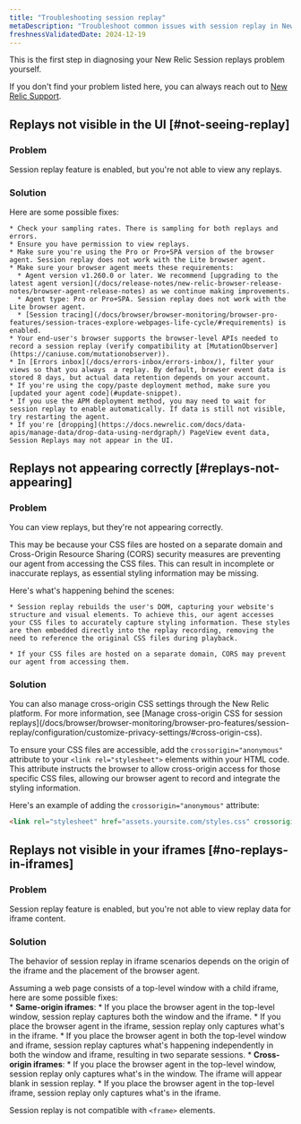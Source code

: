 ```yaml
---
title: "Troubleshooting session replay"
metaDescription: "Troubleshoot common issues with session replay in New Relic Browser."
freshnessValidatedDate: 2024-12-19
---
```


This is the first step in diagnosing your New Relic Session replays problem yourself.

If you don't find your problem listed here, you can always reach out to [New Relic Support](https://support.newrelic.com).

## Replays not visible in the UI [#not-seeing-replay]

### Problem

  Session replay feature is enabled, but you're not able to view any replays.

### Solution

  Here are some possible fixes:

    * Check your sampling rates. There is sampling for both replays and errors.
    * Ensure you have permission to view replays.
    * Make sure you're using the Pro or Pro+SPA version of the browser agent. Session replay does not work with the Lite browser agent.
    * Make sure your browser agent meets these requirements:
      * Agent version v1.260.0 or later. We recommend [upgrading to the latest agent version](/docs/release-notes/new-relic-browser-release-notes/browser-agent-release-notes) as we continue making improvements.
      * Agent type: Pro or Pro+SPA. Session replay does not work with the Lite browser agent.
      * [Session tracing](/docs/browser/browser-monitoring/browser-pro-features/session-traces-explore-webpages-life-cycle/#requirements) is enabled.
    * Your end-user's browser supports the browser-level APIs needed to record a session replay (verify compatibility at [MutationObserver](https://caniuse.com/mutationobserver)).
    * In [Errors inbox](/docs/errors-inbox/errors-inbox/), filter your views so that you always  a replay. By default, browser event data is stored 8 days, but actual data retention depends on your account.
    * If you're using the copy/paste deployment method, make sure you [updated your agent code](#update-snippet).
    * If you use the APM deployment method, you may need to wait for session replay to enable automatically. If data is still not visible, try restarting the agent.
    * If you're [dropping](https://docs.newrelic.com/docs/data-apis/manage-data/drop-data-using-nerdgraph/) PageView event data, Session Replays may not appear in the UI.

## Replays not appearing correctly [#replays-not-appearing]

### Problem

  You can view replays, but they're not appearing correctly.

  This may be because your CSS files are hosted on a separate domain and Cross-Origin Resource Sharing (CORS) security measures are preventing our agent from accessing the CSS files. This can result in incomplete or inaccurate replays, as essential styling information may be missing.

  Here's what's happening behind the scenes:

    * Session replay rebuilds the user's DOM, capturing your website's structure and visual elements. To achieve this, our agent accesses your CSS files to accurately capture styling information. These styles are then embedded directly into the replay recording, removing the need to reference the original CSS files during playback.

    * If your CSS files are hosted on a separate domain, CORS may prevent our agent from accessing them.

### Solution

  <Callout variant="tip">
    You can also manage cross-origin CSS settings through the New Relic platform. For more information, see [Manage cross-origin CSS for session replays](/docs/browser/browser-monitoring/browser-pro-features/session-replay/configuration/customize-privacy-settings/#cross-origin-css).
    
  </Callout>

  To ensure your CSS files are accessible, add the `crossorigin="anonymous"` attribute to your `<link rel="stylesheet">` elements within your HTML code. This attribute instructs the browser to allow cross-origin access for those specific CSS files, allowing our browser agent to record and integrate the styling information.

  Here's an example of adding the `crossorigin="anonymous"` attribute:

  ```html
  <link rel="stylesheet" href="assets.yoursite.com/styles.css" crossorigin="anonymous">
  ```

## Replays not visible in your iframes [#no-replays-in-iframes]

### Problem
    
  Session replay feature is enabled, but you're not able to view replay data for iframe content.
    
### Solution

  The behavior of session replay in iframe scenarios depends on the origin of the iframe and the placement of the browser agent.
    
  Assuming a web page consists of a top-level window with a child iframe, here are some possible fixes:   
    * **Same-origin iframes**:
      * If you place the browser agent in the top-level window, session replay captures both the window and the iframe.
      * If you place the browser agent in the iframe, session replay only captures what's in the iframe.
      * If you place the browser agent in both the top-level window and iframe, session replay captures what's happening independently in both the window and iframe, resulting in two separate sessions.
    * **Cross-origin iframes**:
      * If you place the browser agent in the top-level window, session replay only captures what's in the window. The iframe will appear blank in session replay.
      * If you place the browser agent in the top-level iframe, session replay only captures what's in the iframe.

  Session replay is not compatible with `<frame>` elements.
